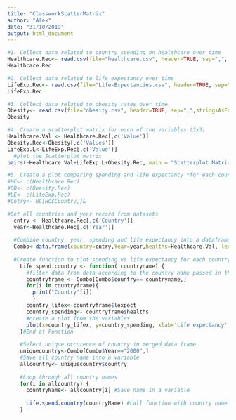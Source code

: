 ---
title: "ClassworkScatterMatrix"
author: "Alex"
date: "31/10/2019"
output: html_document
---

```{r }

#1. Collect data related to country spending on healthcare over time
Healthcare.Rec<- read.csv(file="healthcare.csv", header=TRUE, sep=",", stringsAsFactors=FALSE)
Healthcare.Rec

#2. Collect data related to life expectancy over time
LifeExp.Rec<- read.csv(file="Life-Expectancies.csv", header=TRUE, sep=",",stringsAsFactors=FALSE)
LifeExp.Rec

#3. Collect data related to obesity rates over time
Obesity<- read.csv(file="obesity.csv", header=TRUE, sep=",",stringsAsFactors=FALSE)
Obesity

#4. Create a scatterplot matrix for each of the variables (3x3)
Healthcare.Val <- Healthcare.Rec[,c('Value')]
Obesity.Rec<-Obesity[,c('Values')]
LifeExp.L<-LifeExp.Rec[,c('Value')]
  #plot the Scatterplot matrix
pairs(~Healthcare.Val+LifeExp.L+Obesity.Rec, main = "Scatterplot Matrix\n of global Healthcare,Obesity & Life-expectancy Record")

#5. Create a plot comparing spending and life expectancy *for each country individually
#HC<- c(Healthcare.Rec)
#OB<- c(Obesity.Rec)
#LE<- c(LifeExp.Rec)
#Cntry<- HC[HC$Country,]&

#Get all countries and year record from datasets
  cntry <- Healthcare.Rec[,c('Country')]
  year<-Healthcare.Rec[,c('Year')]
  
  #Combine country, year, spending and life expectancy into a dataframe
  Combo<-data.frame(country=cntry,Year=year,healths=Healthcare.Val, lexpect=LifeExp.L)
  
  #Create function to plot spending vs life expectancy for each country
    Life.spend.country <- function( countryname) {
      #filter data from data according to the country name passed in the function argument
      countryframe <- Combo[Combo$country== countryname,]
      for(i in countryframe){ 
        print("Country"[i])
        }
      country_lifex<-countryframe$lexpect
      country_spending<- countryframe$healths
      #create a plot from the variables
      plot(x=country_lifex, y=country_spending, xlab='Life expectancy', ylab='Health spend', main       = sprintf("Spending Vs Life expectancy in %s", countryname) )
    }#End of Function
    
    #Select unique occurence of country in merged data frame
    uniquecountry<-Combo[Combo$Year=="2000",]
    #Save all country name into a variable
    allcountry<- uniquecountry$country
    
    #Loop through all country names
    for(i in allcountry) {
      countryName<- allcountry[i] #Save name in a variable
      
      Life.spend.country(countryName) #call function with country name as argument
    }


```
